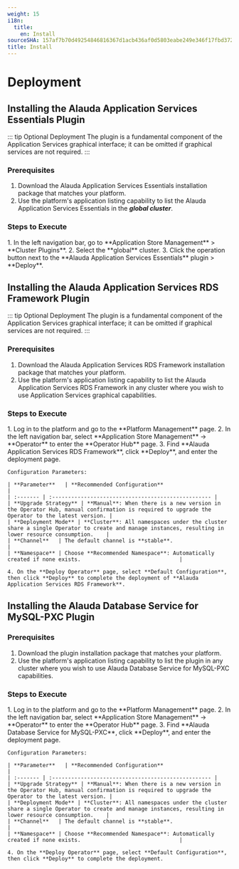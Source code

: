 ```yaml
---
weight: 15
i18n:
  title:
    en: Install
sourceSHA: 157af7b70d49254846816367d1acb436af0d5803eabe249e346f17fbd372a842
title: Install
---
```


# Deployment

## Installing the Alauda Application Services Essentials Plugin

::: tip Optional Deployment
The plugin is a fundamental component of the Application Services graphical interface; it can be omitted if graphical services are not required.
:::

### Prerequisites

1. Download the Alauda Application Services Essentials installation package that matches your platform.
2. Use the platform's application listing capability to list the Alauda Application Services Essentials in the ***global cluster***.

### Steps to Execute

<Tabs>
  <Tab label="Web Console">
    1. In the left navigation bar, go to **Application Store Management** > **Cluster Plugins**.
    2. Select the **global** cluster.
    3. Click the operation button next to the **Alauda Application Services Essentials** plugin > **Deploy**.
  </Tab>
</Tabs>

## Installing the Alauda Application Services RDS Framework Plugin

::: tip Optional Deployment
The plugin is a fundamental component of the Application Services graphical interface; it can be omitted if graphical services are not required.
:::

### Prerequisites

1. Download the Alauda Application Services RDS Framework installation package that matches your platform.
2. Use the platform's application listing capability to list the Alauda Application Services RDS Framework in any cluster where you wish to use Application Services graphical capabilities.

### Steps to Execute

<Tabs>
  <Tab label="Web Console">
    1. Log in to the platform and go to the **Platform Management** page.
    2. In the left navigation bar, select **Application Store Management** -> **Operator** to enter the **Operator Hub** page.
    3. Find **Alauda Application Services RDS Framework**, click **Deploy**, and enter the deployment page.

    Configuration Parameters:

    | **Parameter**   | **Recommended Configuration**                                            |
    | :------- | :-------------------------------------------------- |
    | **Upgrade Strategy** | **Manual**: When there is a new version in the Operator Hub, manual confirmation is required to upgrade the Operator to the latest version. |
    | **Deployment Mode** | **Cluster**: All namespaces under the cluster share a single Operator to create and manage instances, resulting in lower resource consumption.    |
    | **Channel**   | The default channel is **stable**.                           |
    | **Namespace** | Choose **Recommended Namespace**: Automatically created if none exists.                               |

    4. On the **Deploy Operator** page, select **Default Configuration**, then click **Deploy** to complete the deployment of **Alauda Application Services RDS Framework**.
  </Tab>
</Tabs>

## Installing the Alauda Database Service for MySQL-PXC Plugin

### Prerequisites

1. Download the plugin installation package that matches your platform.
2. Use the platform's application listing capability to list the plugin in any cluster where you wish to use Alauda Database Service for MySQL-PXC capabilities.

### Steps to Execute

<Tabs>
  <Tab label="Web Console">
    1. Log in to the platform and go to the **Platform Management** page.
    2. In the left navigation bar, select **Application Store Management** -> **Operator** to enter the **Operator Hub** page.
    3. Find **Alauda Database Service for MySQL-PXC**, click **Deploy**, and enter the deployment page.

    Configuration Parameters:

    | **Parameter**   | **Recommended Configuration**                                            |
    | :------- | :-------------------------------------------------- |
    | **Upgrade Strategy** | **Manual**: When there is a new version in the Operator Hub, manual confirmation is required to upgrade the Operator to the latest version. |
    | **Deployment Mode** | **Cluster**: All namespaces under the cluster share a single Operator to create and manage instances, resulting in lower resource consumption.    |
    | **Channel**   | The default channel is **stable**.                           |
    | **Namespace** | Choose **Recommended Namespace**: Automatically created if none exists.                               |

    4. On the **Deploy Operator** page, select **Default Configuration**, then click **Deploy** to complete the deployment.
  </Tab>
</Tabs>

